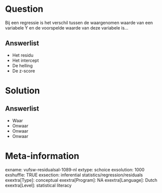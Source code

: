 Question
========
 Bij een regressie is het verschil tussen de waargenomen waarde van een variabele Y en de voorspelde waarde van deze variabele is...

Answerlist
----------
* Het residu
* Het intercept
* De helling
* De z-score

Solution
========

Answerlist
----------
* Waar
* Onwaar
* Onwaar
* Onwaar

Meta-information
================
exname: vufsw-residualsal-1089-nl
extype: schoice
exsolution: 1000
exshuffle: TRUE
exsection: inferential statistics/regression/residuals
exextra[Type]: conceptual
exextra[Program]: NA
exextra[Language]: Dutch
exextra[Level]: statistical literacy

